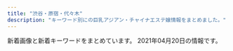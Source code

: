 ```yaml
---
title: "渋谷・原宿・代々木"
description: "キーワード別にの巨乳アジアン・チャイナエステ嬢情報をまとめました。"
---
```


新着画像と新着キーワードをまとめています。
2021年04月20日の情報です。

<DmmAffiliateIns />
<KeywordTable
  shops={
    [
    {
        "station": "JR\u6e0b\u8c37\u99c5\u30cf\u30c1\u516c\u53e3",
        "name": "\u9ec4\u91d1\u6d77\u5cb8",
        "keywords": {
            "C": 55,
            "D": 11,
            "86": 12,
            "87": 12,
            "84": 51,
            "E": 5
        },
        "url": "http://www.ogon.work/",
        "img_links": [
            "http://www.ogon.work/staff/ayumi3.jpg",
            "http://www.ogon.work/staff/aya3.jpg",
            "http://www.ogon.work/staff/ayumi1.jpg",
            "http://www.ogon.work/img/bana03.jpg",
            "http://www.ogon.work/img/s/s_qa.png",
            "http://www.ogon.work/staff/ai3.jpg",
            "http://www.ogon.work/staff/ayumi2.jpg",
            "http://www.ogon.work/img/contentsbottom.png",
            "http://www.ogon.work/staff/hana1.jpg",
            "http://www.ogon.work/img/icon/new.jpg",
            "http://www.ogon.work/staff/ai2.jpg",
            "http://www.ogon.work/staff/aya1.jpg",
            "http://www.ogon.work/staff/aya2.jpg",
            "http://www.ogon.work/staff/yuki1.jpg",
            "http://www.ogon.work/staff/ai1.jpg",
            "http://www.ogon.work/staff/yuki2.jpg",
            "http://www.ogon.work/img/interior.jpg",
            "http://www.ogon.work/staff/momo1.jpg",
            "http://www.ogon.work/img/bana02.jpg"
        ]
    },
    {
        "url": "http://awaawa-fairy.work/",
        "img_links": [
            "http://awaawa-fairy.work/sp/img/t-a.jpg",
            "http://awaawa-fairy.work/sp/img/line.jpg",
            "http://awaawa-fairy.work/img/head.png",
            "http://awaawa-fairy.work/img/st17.png",
            "http://awaawa-fairy.work/img/sta17.png",
            "http://awaawa-fairy.work/sp/img/p-29.png",
            "http://awaawa-fairy.work/sp/img/p-27.png",
            "http://awaawa-fairy.work/sp/img/p-15.png",
            "http://awaawa-fairy.work/sp/img/t-s.jpg",
            "http://awaawa-fairy.work/img/bottom.png",
            "http://awaawa-fairy.work/img/st18.png",
            "http://awaawa-fairy.work/img/mo.png",
            "http://awaawa-fairy.work/img/st15.png",
            "http://awaawa-fairy.work/sp/img/pic.jpg",
            "http://awaawa-fairy.work/sp/img/time.jpg",
            "http://awaawa-fairy.work/sp/img/tit.jpg",
            "http://awaawa-fairy.work/sp/img/sta28.png",
            "http://awaawa-fairy.work/img/st4.png",
            "http://awaawa-fairy.work/img/sta22.png",
            "http://awaawa-fairy.work/img/sta26.png",
            "http://awaawa-fairy.work/sp/img/sta22.png",
            "http://awaawa-fairy.work/img/sta15.png",
            "http://awaawa-fairy.work/sp/img/sta27.png",
            "http://awaawa-fairy.work/img/st27.png",
            "http://awaawa-fairy.work/sp/img/mv.jpg",
            "http://awaawa-fairy.work/img/st22.png",
            "http://awaawa-fairy.work/sp/img/sys.jpg",
            "http://awaawa-fairy.work/sp/img/sta26.png",
            "http://awaawa-fairy.work/sp/img/t-t.jpg",
            "http://awaawa-fairy.work/img/st28.png",
            "http://awaawa-fairy.work/sp/img/info.jpg",
            "http://awaawa-fairy.work/img/sta18.png",
            "http://awaawa-fairy.work/sp/img/sta18.png",
            "http://awaawa-fairy.work/sp/img/sta15.png",
            "http://awaawa-fairy.work/sp/img/add.jpg",
            "http://awaawa-fairy.work/sp/img/t-r.jpg",
            "http://awaawa-fairy.work/sp/img/tel.jpg",
            "http://awaawa-fairy.work/img/nos.png",
            "http://awaawa-fairy.work/sp/img/pc.jpg",
            "http://awaawa-fairy.work/img/sta29.png",
            "http://awaawa-fairy.work/sp/img/botton.jpg",
            "http://awaawa-fairy.work/sp/img/p-26.png",
            "http://awaawa-fairy.work/img/sta28.png",
            "http://awaawa-fairy.work/img/sta27.png",
            "http://awaawa-fairy.work/sp/img/sta29.png",
            "http://awaawa-fairy.work/img/st26.png",
            "http://awaawa-fairy.work/img/st018.png",
            "http://awaawa-fairy.work/sp/img/sta17.png",
            "http://awaawa-fairy.work/img/st017.png",
            "http://awaawa-fairy.work/sp/img/t-o.jpg",
            "http://awaawa-fairy.work/img/st29.png"
        ],
        "station": "JR\u6e0b\u8c37\u99c5\u897f\u53e3",
        "keywords": {
            "C": 17,
            "D": 4,
            "F": 1,
            "85": 4,
            "88": 5,
            "86": 3,
            "E": 2,
            "87": 5
        },
        "name": "\u6ce1\u6ce1\u30d5\u30a7\u30a2\u30ea\u30fc"
    },
    {
        "name": "\u30d3\u30e5\u30fc\u30c6\u30a3\u30d5\u30eb\u30ac\u30fc\u30eb",
        "img_links": [
            "http://ipidiw.com/beautifulgirl8/images/mobile.png",
            "http://ipidiw.com/beautifulgirl8/user_data/00000073.jpg",
            "http://ipidiw.com/beautifulgirl8/user_data/00000077.jpg",
            "http://ipidiw.com/beautifulgirl8/images/int1.jpg",
            "http://ipidiw.com/beautifulgirl8/user_data/00000098.jpg",
            "http://ipidiw.com/beautifulgirl8/user_data/00000087.jpg",
            "http://ipidiw.com/beautifulgirl8/images/int2.jpg",
            "http://ipidiw.com/beautifulgirl8/user_data/00000095.jpg",
            "http://ipidiw.com/beautifulgirl8/images/s_staff.jpg",
            "http://ipidiw.com/beautifulgirl8/images/n1.jpg",
            "http://ipidiw.com/beautifulgirl8/images/s1.png",
            "http://ipidiw.com/beautifulgirl8/images/n3.png",
            "http://ipidiw.com/beautifulgirl8/images/s_news.png",
            "http://ipidiw.com/beautifulgirl8/images/s3.png",
            "http://ipidiw.com/beautifulgirl8/images/top.png",
            "http://ipidiw.com/beautifulgirl8/images/s_pick.png",
            "http://ipidiw.com/beautifulgirl8/user_data/00000060.jpg"
        ],
        "url": "http://ipidiw.com/beautifulgirl8/",
        "station": "JR\u6e0b\u8c37\u99c5\u897f\u53e3",
        "keywords": {}
    },
    {
        "station": "JR\u4ee3\u3005\u6728\u99c5",
        "img_links": [
            "http://www.kaede-es.club/images/staff/2/momo.jpg",
            "http://www.kaede-es.club/images/staff/6.jpg",
            "http://www.kaede-es.club/psd/off32.jpg",
            "http://www.kaede-es.club/images/shop/DSC_0998-199x300.jpg",
            "http://www.kaede-es.club/psd/off2-1.jpg",
            "http://www.kaede-es.club/css/2.jpeg",
            "http://www.kaede-es.club/images/staff/4/sati.jpg",
            "http://www.kaede-es.club/images/staff/mimi.jpg",
            "http://www.kaede-es.club/images/staff/2/hana.jpg",
            "http://www.kaede-es.club/images/index-tiba_04.jpg",
            "http://www.kaede-es.club/images/index-tiba_02.jpg",
            "http://www.kaede-es.club/images/shop/DSC_0087-221x300.jpg",
            "http://www.kaede-es.club/images/staff/miki.jpg",
            "http://www.kaede-es.club/images/staff/neinei2.jpg",
            "http://www.kaede-es.club/images/index-tiba_09.jpg",
            "http://www.kaede-es.club/images/index-tiba_13.jpg",
            "http://www.kaede-es.club/images/nav/nav-job.jpg",
            "http://www.kaede-es.club/images/shop/DSC_0086-300x199.jpg",
            "http://www.kaede-es.club/images/staff/4/yuyu2.jpg",
            "http://www.kaede-es.club/images/nav/nav-sys.jpg",
            "http://www.kaede-es.club/images/nav/nav-staff.jpg",
            "http://www.kaede-es.club/images/t-off-ico.jpg",
            "http://www.kaede-es.club/images/staff/2/7.jpg",
            "http://www.kaede-es.club/images/staff/2/riri.jpg",
            "http://www.kaede-es.club/images/index-tiba_10.jpg"
        ],
        "url": "http://www.kaede-es.club/",
        "name": "\u6953",
        "keywords": {}
    },
    {
        "img_links": [
            "http://www.aixin.co.jp/images/staff/aki/aki.png",
            "http://www.aixin.co.jp/images/costume/1.png",
            "http://www.aixin.co.jp/images/staff/miki/2.jpg",
            "http://www.aixin.co.jp/images/price/long.jpg",
            "http://www.aixin.co.jp/images/costume/6.png",
            "http://www.aixin.co.jp/images/staff/miya/1.jpg",
            "http://www.aixin.co.jp/images/staff/miya/miya.jpg",
            "http://www.aixin.co.jp/images/staff/mika2/mika2.png",
            "http://www.aixin.co.jp/images/staff/ran/ran.png",
            "http://www.aixin.co.jp/images/costume/4.png",
            "http://www.aixin.co.jp/images/staff/ayaka/1.jpg",
            "http://www.aixin.co.jp/images/staff/mika2/1.png",
            "http://www.aixin.co.jp/images/staff/chiemi/chiemi.jpg",
            "http://www.aixin.co.jp/images/staff/koko/koko.png",
            "http://www.aixin.co.jp/images/staff/ruru2/2.jpg",
            "http://www.aixin.co.jp/images/staff/yui2/yui2.png",
            "http://www.aixin.co.jp/images/staff/mimi2/mimi2.png",
            "http://www.aixin.co.jp/images/top/top.jpg",
            "http://www.aixin.co.jp/images/top_pic/top2.jpg",
            "http://www.aixin.co.jp/images/staff/haruka2/haruka2.png",
            "http://www.aixin.co.jp/images/staff/rara/rara.png",
            "http://www.aixin.co.jp/images/wanted/wanted.png",
            "http://www.aixin.co.jp/images/costume/3.png",
            "http://www.aixin.co.jp/images/staff/mika2/2.png",
            "http://www.aixin.co.jp/images/staff/eri/eri.png",
            "http://www.aixin.co.jp/images/staff/rushi/rushi.jpg",
            "http://www.aixin.co.jp/images/staff/ruri2/ruri2.png",
            "http://www.aixin.co.jp/images/price/tokusen.jpg",
            "http://www.aixin.co.jp/images/staff/yuzu/2.jpg",
            "http://www.aixin.co.jp/images/staff/miharu/miharu.png",
            "http://www.aixin.co.jp/images/staff/chiemi/1.jpg",
            "http://www.aixin.co.jp/images/staff/mirai/mirai.png",
            "http://www.aixin.co.jp/images/price/hirou.jpg",
            "http://www.aixin.co.jp/images/staff/miki/miki.jpg",
            "http://www.aixin.co.jp/images/staff/akane/akane.png",
            "http://www.aixin.co.jp/images/staff/ruru2/ruru2.jpg",
            "http://www.aixin.co.jp/images/map/google.png",
            "http://www.aixin.co.jp/images/costume/7.png",
            "http://www.aixin.co.jp/images/price/aroma.jpg",
            "http://www.aixin.co.jp/images/staff/yuzu/yuzu.jpg",
            "http://www.aixin.co.jp/images/costume/2.png",
            "http://www.aixin.co.jp/images/staff/ayaka/ayaka.jpg"
        ],
        "name": "\u30a2\u30a4\u30b7\u30f3",
        "station": "JR\u6e0b\u8c37\u99c5",
        "url": "http://www.aixin.co.jp/",
        "keywords": {}
    },
    {
        "url": "http://www.sarara-es.xyz",
        "keywords": {
            "85": 3,
            "D": 3,
            "87": 1,
            "C": 3,
            "86": 2
        },
        "station": "JR\u6e0b\u8c37\u99c5\u30cf\u30c1\u516c\u53e3",
        "name": "Honey",
        "img_links": [
            "http://www.sarara-es.xyz/images/s_staff.png",
            "http://www.sarara-es.xyz/images/s_link.png",
            "http://www.sarara-es.xyz/files/003.jpg",
            "http://www.sarara-es.xyz/files/006.jpg",
            "http://www.sarara-es.xyz/images/shop/shop03.jpg",
            "http://www.sarara-es.xyz/images/bj2.jpg",
            "http://www.sarara-es.xyz/images/r4.jpg",
            "http://www.sarara-es.xyz/images/r2.jpg",
            "http://www.sarara-es.xyz/images/r5.jpg",
            "http://www.sarara-es.xyz/images/shop/shop02.jpg",
            "http://www.sarara-es.xyz/images/shop/shop01.jpg",
            "http://www.sarara-es.xyz/images/shop/shop04.jpg",
            "http://www.sarara-es.xyz/images/face.png",
            "http://www.sarara-es.xyz/images/pick.png",
            "http://www.sarara-es.xyz/images/r1.jpg",
            "http://www.sarara-es.xyz/images/top.png",
            "http://www.sarara-es.xyz/images/news.png",
            "http://www.sarara-es.xyz/files/001.jpg",
            "http://www.sarara-es.xyz/images/end.png",
            "http://www.sarara-es.xyz/files/002.jpg",
            "http://www.sarara-es.xyz/files/005.jpg",
            "http://www.sarara-es.xyz/files/004.jpg"
        ]
    },
    {
        "img_links": [
            "http://www.e-god.work/img/koko2.jpg",
            "http://www.e-god.work/images/sys2.jpg",
            "http://www.e-god.work/images/mobile.jpg",
            "http://www.e-god.work/images/line.png",
            "http://www.e-god.work/images/int1.jpg",
            "http://www.e-god.work/images/1.jpg",
            "http://www.e-god.work/images/info.jpg",
            "http://www.e-god.work/images/interior_t.jpg",
            "http://www.e-god.work/images/ais.jpg",
            "http://www.e-god.work/images/news.jpg",
            "http://www.e-god.work/img/koko1.jpg",
            "http://www.e-god.work/images/int2.jpg",
            "http://www.e-god.work/images/2.jpg",
            "http://www.e-god.work/images/sys1.jpg",
            "http://www.e-god.work/img/eri1.jpg",
            "http://www.e-god.work/images/tel.jpg",
            "http://www.e-god.work/images/staff_t.jpg",
            "http://www.e-god.work/images/4.jpg",
            "http://www.e-god.work/images/head.jpg",
            "http://www.e-god.work/img/zb.jpg",
            "http://www.e-god.work/img/yuki1.jpg"
        ],
        "url": "http://www.e-god.work/",
        "keywords": {},
        "name": "\u30b9\u30ef\u30f3",
        "station": "JR\u6e0b\u8c37\u99c5\u30cf\u30c1\u516c\u53e3"
    },
    {
        "img_links": [
            "http://angel.est.cm/photos/sites/23/2019/05/2019051010094757.jpg",
            "http://angel.est.cm/img/top.png",
            "http://angel.est.cm/photos/sites/23/2019/05/2019051010094748.jpg",
            "http://angel.est.cm/photos/sites/23/2019/05/2019051010094797.jpg",
            "http://angel.est.cm/photos/sites/23/2019/11/2019110102361631.jpg",
            "http://angel.est.cm/photos/sites/23/2018/10/2018100318475591.jpg",
            "http://angel.est.cm/photos/sites/23/2019/05/2019051010094759.jpg",
            "http://angel.est.cm/img/footer.png",
            "http://angel.est.cm/photos/sites/23/2016/08/staff2.jpg"
        ],
        "station": "JR\u6e0b\u8c37\u99c5\u5bae\u76ca\u5742\u53e3",
        "name": "Angel",
        "keywords": {
            "D": 7,
            "86": 6,
            "E": 4,
            "87": 5,
            "C": 2,
            "88": 2
        },
        "url": "http://angel.est.cm/"
    },
    {
        "name": "\u68ee\u306e\u9999",
        "station": "JR\u6e0b\u8c37\u99c5\u6771\u53e3",
        "url": "http://kokoronosato.tyo.cm/",
        "keywords": {
            "87": 5,
            "C": 14,
            "85": 3,
            "D": 15,
            "86": 8,
            "83": 2
        },
        "img_links": [
            "http://kokoronosato.tyo.cm/photos/sites/15/2019/07/2019072809470568.jpg",
            "http://kokoronosato.tyo.cm/images/themes/pink/no2.png",
            "http://kokoronosato.tyo.cm/images/room1.jpg",
            "http://kokoronosato.tyo.cm/images/room2.jpg",
            "http://kokoronosato.tyo.cm/images/themes/pink/r3.jpg",
            "http://kokoronosato.tyo.cm/link/esthelove88-31.jpg",
            "http://kokoronosato.tyo.cm/link/8831.jpg",
            "http://kokoronosato.tyo.cm/images/themes/pink/s_newface.png",
            "http://kokoronosato.tyo.cm/photos/sites/15/2020/08/2020082205444313.jpg",
            "http://kokoronosato.tyo.cm/images/themes/pink/s_staff.png",
            "http://kokoronosato.tyo.cm/photos/sites/15/2020/08/2020082205444661.jpg",
            "http://kokoronosato.tyo.cm/link/e0016.jpg",
            "http://kokoronosato.tyo.cm/images/themes/pink/s_news.png",
            "http://kokoronosato.tyo.cm/link/88x31b.jpg",
            "http://kokoronosato.tyo.cm/link/massage-de_88_31.jpg",
            "http://kokoronosato.tyo.cm/photos/sites/15/2019/07/2019072809450776.jpg",
            "http://kokoronosato.tyo.cm/images/themes/pink/no1.png",
            "http://kokoronosato.tyo.cm/photos/sites/15/2020/08/2020082203135850.jpg",
            "http://kokoronosato.tyo.cm/photos/sites/15/2020/08/2020082205443766.jpg",
            "http://kokoronosato.tyo.cm/photos/sites/15/2019/07/2019072809445954.jpg",
            "http://kokoronosato.tyo.cm/images/room4.jpg",
            "http://kokoronosato.tyo.cm/images/themes/pink/s_link.png",
            "http://kokoronosato.tyo.cm/images/themes/pink/s_pickup.png",
            "http://kokoronosato.tyo.cm/photos/sites/15/2020/08/2020082203150030.jpg",
            "http://kokoronosato.tyo.cm/link/walker88.jpg",
            "http://kokoronosato.tyo.cm/images/themes/pink/mobile.jpg",
            "http://kokoronosato.tyo.cm/images/themes/pink/s_ranking.png",
            "http://kokoronosato.tyo.cm/images/themes/pink/line.png",
            "http://menlog.net/link/menlog8831.jpg",
            "http://kokoronosato.tyo.cm/images/room3.jpg",
            "http://kokoronosato.tyo.cm/photos/sites/15/2019/07/2019072809465934.jpg"
        ]
    }
]
}
/>
<DmmAffiliateScript />
